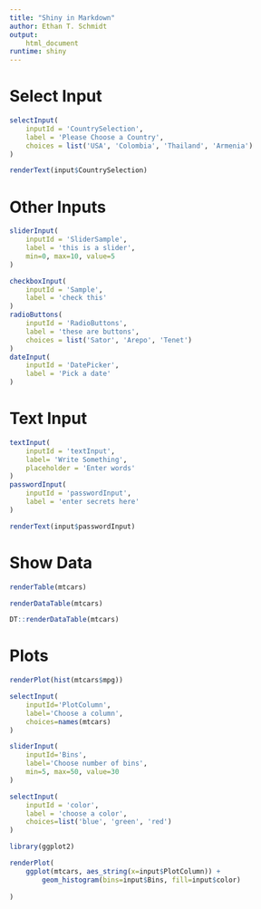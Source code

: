 ```yaml
---
title: "Shiny in Markdown"
author: Ethan T. Schmidt
output: 
    html_document
runtime: shiny
---
```


# Select Input

```r
selectInput(
    inputId = 'CountrySelection',
    label = 'Please Choose a Country',
    choices = list('USA', 'Colombia', 'Thailand', 'Armenia')
)
```

```r
renderText(input$CountrySelection)
```

# Other Inputs
```r
sliderInput(
    inputId = 'SliderSample',
    label = 'this is a slider',
    min=0, max=10, value=5
)

checkboxInput(
    inputId = 'Sample',
    label = 'check this'
)
radioButtons(
    inputId = 'RadioButtons', 
    label = 'these are buttons', 
    choices = list('Sator', 'Arepo', 'Tenet')
)
dateInput(
    inputId = 'DatePicker',
    label = 'Pick a date'
)
```

# Text Input

```r
textInput(
    inputId = 'textInput',
    label= 'Write Something', 
    placeholder = 'Enter words'
)
passwordInput(
    inputId = 'passwordInput',
    label = 'enter secrets here'
)
```

```r
renderText(input$passwordInput)
```

# Show Data

```r
renderTable(mtcars)

renderDataTable(mtcars)

DT::renderDataTable(mtcars)
```

# Plots
```r
renderPlot(hist(mtcars$mpg))
```

```r
selectInput(
    inputId='PlotColumn', 
    label='Choose a column', 
    choices=names(mtcars)
)

sliderInput(
    inputId='Bins',
    label='Choose number of bins',
    min=5, max=50, value=30
)

selectInput(
    inputId = 'color', 
    label = 'choose a color', 
    choices=list('blue', 'green', 'red')
)

library(ggplot2)

renderPlot(
    ggplot(mtcars, aes_string(x=input$PlotColumn)) +
        geom_histogram(bins=input$Bins, fill=input$color)
        
)
```

